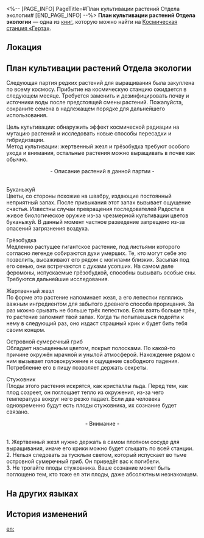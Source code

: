<%-- [PAGE_INFO]
PageTitle=#План культивации растений Отдела экологии#
[END_PAGE_INFO] --%>
{{Дополнить}}
{{Книга Инфобокс
|id           = 285
|partIds      = 190535
|Название     = 
|Изображение  = Записи с КСГ.png
|Мир          = Космическая станция «Герта»
|Томов        = 1
|Автор        = <!--нужно добавить-->
|Описание     = Список растений, которые запланированы для культивации в Отделе экологии.
|Том1         = {{tx}}
|Источник1    = {{tx|Отсутствует источник}}
|Персонажи    = 
|Фракции      = 
}}
'''План культивации растений Отдела экологии''' — одна из [[Книги|книг]], которую можно найти на [[Космическая станция «Герта»]].

==Локация==
{{Отметка карты|<!--название карты-->|<!--id отметки-->}}

==План культивации растений Отдела экологии==
Следующая партия редких растений для выращивания была закуплена по всему космосу. Прибытие на космическую станцию ожидается в следующем месяце. Требуется заменить и дезинфицировать почву и источники воды после предстоящей смены растений. Пожалуйста, сохраните семена в надлежащем порядке для дальнейшего использования.

Цель культивации: обнаружить эффект космической радиации на мутацию растений и исследовать новые способы пересадки и гибридизации.<br />
Метод культивации: жертвенный жезл и грёзобудка требуют особого ухода и внимания, остальные растения можно выращивать в почве как обычно.

<div align="center"> - Описание растений в данной партии -</div><br />Буканьжуй<br />
Цветы, со стороны похожие на швабру, издающие постоянный неприятный запах. После привыкания этот запах вызывает ощущение счастья. Известны случаи превращения последователей Радости в живое биологическое оружие из-за чрезмерной культивации цветов буканьжуй. В данный момент частное разведение запрещено из-за опасений загрязнения воздуха.

Грёзобудка<br />
Медленно растущее гигантское растение, под листьями которого согласно легенде собираются духи умерших. Те, кто могут себе это позволить, высаживают его рядом с могилами близких. Засыпая под его сенью, они встречаются с духами усопших. На самом деле феромоны, испускаемые грёзобудкой, способны вызывать особые сны. Требуются дальнейшие исследования.

Жертвенный жезл<br />
По форме это растение напоминает жезл, а его лепестки являлись важным ингредиентом для забытого древнего способа прорицания. За раз можно срывать не больше трёх лепестков. Если взять больше трёх, то растение запомнит твой запах. Когда ты попытаешься подойти к нему в следующий раз, оно издаст страшный крик и будет бить тебя своим концом.

Островной сумеречный гриб<br />
Обладает насыщенным цветом, покрыт полосками. По какой-то причине окружён мрачной и унылой атмосферой. Нахождение рядом с ним вызывает головокружение и ощущение свободного падения. Потребление его в пищу позволяет держать секреты.

Стужовник<br />
Плоды этого растения искрятся, как кристаллы льда. Перед тем, как плод созреет, он поглощает тепло из окружения, из-за чего температура вокруг него резко падает. Если два человека одновременно будут есть плоды стужовника, их сознание будет связано.

<div align="center"> - Внимание - </div><br />1. Жертвенный жезл нужно держать в самом плотном сосуде для выращивания, иначе его крики можно будет слышать по всей станции.<br />
2. Нельзя следовать за тусклым светом, который испускает во тьме островной сумеречный гриб. Он приведёт вас к погибели.<br />
3. Не трогайте плоды стужовника. Ваше сознание может быть поглощено тем, кто тоже ел эти плоды, даже абсолютным незнакомцем.

==На других языках==
{{На других языках
|en   = Department of Ecology's Plant Cultivation Program
|zhs  = 界种科的植物培育计划表
|zht  = 界種科的植物培育計畫表
|ja   = 界種課の植物栽培計画表
|ko   = 생태과의 식물 육성 계획표
|es   = Programa de cultivo de plantas del Departamento de Ecología
|fr   = Plan de culture du Département de l'écologie
|ru   = План культивации растений Отдела экологии
|th   = ตารางแผนเพาะเลี้ยงพืช ของแผนกนิเวศวิทยา
|vi   = Bản kế hoạch nuôi dưỡng cây trồng của Khoa Giống Loài
|de   = Kultivierungsplan der Abteilung für Ökologie
|id   = Program Budi Daya Tanaman Departemen Ekologi
|pt   = Programa de Cultivo de Plantas do Departamento de Ecologia
}}

==История изменений==
{{История изменений|3.5}}

[[en:]]